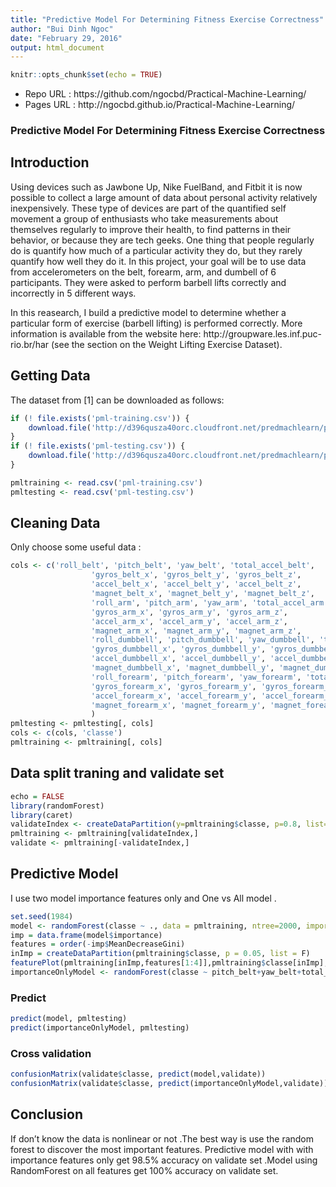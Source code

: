 ---
title: "Predictive Model For Determining Fitness Exercise Correctness"
author: "Bui Dinh Ngoc"
date: "February 29, 2016"
output: html_document
---

```{r setup, include=FALSE}
knitr::opts_chunk$set(echo = TRUE)
```

- Repo URL : https://github.com/ngocbd/Practical-Machine-Learning/
- Pages URL : http://ngocbd.github.io/Practical-Machine-Learning/

###  Predictive Model For Determining Fitness Exercise Correctness

## Introduction

Using devices such as Jawbone Up, Nike FuelBand, and Fitbit it is now possible to collect a large amount of data about personal activity relatively inexpensively. These type of devices are part of the quantified self movement a group of enthusiasts who take measurements about themselves regularly to improve their health, to find patterns in their behavior, or because they are tech geeks. One thing that people regularly do is quantify how much of a particular activity they do, but they rarely quantify how well they do it. In this project, your goal will be to use data from accelerometers on the belt, forearm, arm, and dumbell of 6 participants. They were asked to perform barbell lifts correctly and incorrectly in 5 different ways. 

In this reasearch, I build a predictive model to determine whether a particular form of exercise (barbell lifting) is performed correctly. More information is available from the website here: http://groupware.les.inf.puc-rio.br/har (see the section on the Weight Lifting Exercise Dataset).

## Getting Data 

The dataset from [1] can be downloaded as follows:

```{r cache=T}
if (! file.exists('pml-training.csv')) {
    download.file('http://d396qusza40orc.cloudfront.net/predmachlearn/pml-training.csv',destfile = 'pml-training.csv')
}
if (! file.exists('pml-testing.csv')) {
    download.file('http://d396qusza40orc.cloudfront.net/predmachlearn/pml-testing.csv',destfile = 'pml-testing.csv')
}

pmltraining <- read.csv('pml-training.csv')
pmltesting <- read.csv('pml-testing.csv')
```

## Cleaning Data

Only choose some useful data :

```{r}
cols <- c('roll_belt', 'pitch_belt', 'yaw_belt', 'total_accel_belt',
                  'gyros_belt_x', 'gyros_belt_y', 'gyros_belt_z',
                  'accel_belt_x', 'accel_belt_y', 'accel_belt_z',
                  'magnet_belt_x', 'magnet_belt_y', 'magnet_belt_z',
                  'roll_arm', 'pitch_arm', 'yaw_arm', 'total_accel_arm',
                  'gyros_arm_x', 'gyros_arm_y', 'gyros_arm_z',
                  'accel_arm_x', 'accel_arm_y', 'accel_arm_z',
                  'magnet_arm_x', 'magnet_arm_y', 'magnet_arm_z',
                  'roll_dumbbell', 'pitch_dumbbell', 'yaw_dumbbell', 'total_accel_dumbbell',
                  'gyros_dumbbell_x', 'gyros_dumbbell_y', 'gyros_dumbbell_z',
                  'accel_dumbbell_x', 'accel_dumbbell_y', 'accel_dumbbell_z',
                  'magnet_dumbbell_x', 'magnet_dumbbell_y', 'magnet_dumbbell_z',
                  'roll_forearm', 'pitch_forearm', 'yaw_forearm', 'total_accel_forearm',
                  'gyros_forearm_x', 'gyros_forearm_y', 'gyros_forearm_z',
                  'accel_forearm_x', 'accel_forearm_y', 'accel_forearm_z',
                  'magnet_forearm_x', 'magnet_forearm_y', 'magnet_forearm_z'
                  )
pmltesting <- pmltesting[, cols]
cols <- c(cols, 'classe')
pmltraining <- pmltraining[, cols]
```

## Data split traning and validate set

```{r}
echo = FALSE
library(randomForest)
library(caret)
validateIndex <- createDataPartition(y=pmltraining$classe, p=0.8, list=FALSE)
pmltraining <- pmltraining[validateIndex,]
validate <- pmltraining[-validateIndex,]
```


## Predictive Model
I use two model importance features only  and One vs All model . 
```{r}

set.seed(1984)
model <- randomForest(classe ~ ., data = pmltraining, ntree=2000, importance = T)
imp = data.frame(model$importance)
features = order(-imp$MeanDecreaseGini)
inImp = createDataPartition(pmltraining$classe, p = 0.05, list = F)
featurePlot(pmltraining[inImp,features[1:4]],pmltraining$classe[inImp], plot = "pairs")
importanceOnlyModel <- randomForest(classe ~ pitch_belt+yaw_belt+total_accel_belt+gyros_belt_x, data = pmltraining, ntree=2000, importance = T)
```
### Predict
```{r}
predict(model, pmltesting)
predict(importanceOnlyModel, pmltesting)
```

### Cross validation 
```{r}
confusionMatrix(validate$classe, predict(model,validate))
confusionMatrix(validate$classe, predict(importanceOnlyModel,validate))
```
## Conclusion

If don't know the data is nonlinear or not .The best way is use the random forest to discover the most important features. Predictive model with with importance features only get 98.5% accuracy on validate set .Model using  RandomForest on all features get 100% accuracy on validate set.

